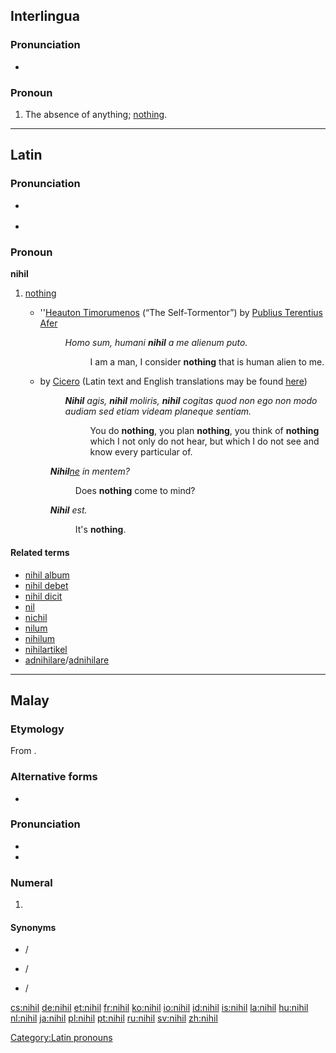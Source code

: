 ==Interlingua==

===Pronunciation===
* {{X-SAMPA|/"nihil/}}

===Pronoun===
{{head|ia|pronoun}} 

# {{indefinite}} The absence of anything; [[nothing]].

----

==Latin==

===Pronunciation===
* {{a|Classical}} {{IPA|/ˈni.hil/|lang=la}}
* {{audio|la-cls-nihil.ogg|Audio (Classical)}}

===Pronoun===
'''nihil''' {{n}} {{indecl}}

# {{context|indefinite}} [[nothing]]
#* ''[[w:Heauton Timorumenos|Heauton Timorumenos]] (“The Self-Tormentor”) by [[w:Terence|Publius Terentius Afer]]
#*: ''Homo sum, humani '''nihil''' a me alienum puto.''
#*:: I am a man, I consider '''nothing''' that is human alien to me.
#* {{term|w:en:Catiline Orations|Catiline Orations}} by [[w:en:Cicero|Cicero]] (Latin text and English translations may be found [http://www.perseus.tufts.edu/hopper/text.jsp?doc=Perseus%3Atext%3A1999.02.0010%3Atext%3DCatil.%3Aspeech%3D1%3Asection%3D8 here])
#*: '''''Nihil''' agis, '''nihil''' moliris, '''nihil''' cogitas quod non ego non modo audiam sed etiam videam planeque sentiam.''
#*:: You do '''nothing''', you plan '''nothing''', you think of '''nothing''' which I not only do not hear, but which I do not see and know every particular of. 
#: '''''Nihil'''[[-ne|ne]] in mentem?'' 
#:: Does '''nothing''' come to mind?
#: '''''Nihil''' est.''
#:: It's '''nothing'''.

====Related terms====
* [[nihil album]]
* [[nihil debet]]
* [[nihil dicit]]
* [[nil]]
* [[nichil]]
* [[nilum]]
* [[nihilum]]
* [[nihilartikel]]
* [[adnihilare]]/[[adnihilare]]

[[Category:Latin pronouns]]

----

==Malay==
{{cardinalbox|ms||0|1||satu}}

===Etymology===
From {{etyl|la|ms}} {{term|nihil|lang=la}}.

===Alternative forms===
* {{l|ms|نيهيل|sc=Arab}}

===Pronunciation===
* {{IPA|/nihel/|lang=ms}}
* {{rhymes|hel|el|lang=ms}}

===Numeral===
{{head|ms|numeral}}

# {{cardinal|lang=ms}} {{l|en|zero}}

====Synonyms====
* {{l|ms|kosong}} / {{l|ms|کوسوڠ|sc=Arab}}
* {{l|ms|sifar}} / {{l|ms|صفر|sc=Arab}}
* {{l|ms|nol}} / {{l|ms|نول|sc=Arab}}

[[cs:nihil]]
[[de:nihil]]
[[et:nihil]]
[[fr:nihil]]
[[ko:nihil]]
[[io:nihil]]
[[id:nihil]]
[[is:nihil]]
[[la:nihil]]
[[hu:nihil]]
[[nl:nihil]]
[[ja:nihil]]
[[pl:nihil]]
[[pt:nihil]]
[[ru:nihil]]
[[sv:nihil]]
[[zh:nihil]]